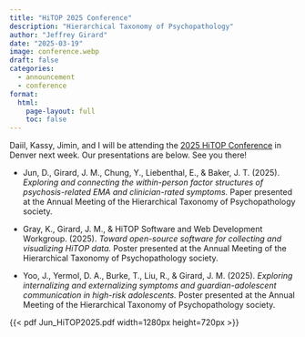 ```yaml
---
title: "HiTOP 2025 Conference"
description: "Hierarchical Taxonomy of Psychopathology"
author: "Jeffrey Girard"
date: "2025-03-19"
image: conference.webp
draft: false
categories:
  - announcement
  - conference
format:
  html:
    page-layout: full
    toc: false
---
```


Daiil, Kassy, Jimin, and I will be attending the [2025 HiTOP Conference](https://www.hitop-system.org/hitop-2025-conference) in Denver next week. Our presentations are below. See you there!

- Jun, D., Girard, J. M., Chung, Y., Liebenthal, E., \& Baker, J. T. (2025). *Exploring and connecting the within-person factor structures of psychosis-related EMA and clinician-rated symptoms.* Paper presented at the Annual Meeting of the Hierarchical Taxonomy of Psychopathology society.

- Gray, K., Girard, J. M., \& HiTOP Software and Web Development Workgroup. (2025). *Toward open-source software for collecting and visualizing HiTOP data.* Poster presented at the Annual Meeting of the Hierarchical Taxonomy of Psychopathology society.

- Yoo, J., Yermol, D. A., Burke, T., Liu, R., \& Girard, J. M. (2025). *Exploring internalizing and externalizing symptoms and guardian-adolescent communication in high-risk adolescents.* Poster presented at the Annual Meeting of the Hierarchical Taxonomy of Psychopathology society.

{{< pdf Jun_HiTOP2025.pdf width=1280px height=720px >}}
